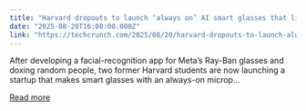 ```yaml
---
title: "Harvard dropouts to launch ‘always on’ AI smart glasses that listen and record every conversation"
date: "2025-08-20T16:00:00.000Z"
link: "https://techcrunch.com/2025/08/20/harvard-dropouts-to-launch-always-on-ai-smart-glasses-that-listen-and-record-every-conversation/"
---
```


After developing a facial-recognition app for Meta’s Ray-Ban glasses and doxing random people, two former Harvard students are now launching a startup that makes smart glasses with an always-on microp...

[Read more](https://techcrunch.com/2025/08/20/harvard-dropouts-to-launch-always-on-ai-smart-glasses-that-listen-and-record-every-conversation/)
